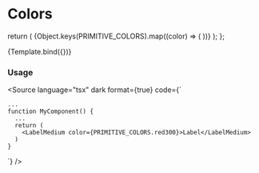 
<Meta title="Media/Colors" />

# Colors

  return (
    <StoriesLayout isColumn>
      {Object.keys(PRIMITIVE_COLORS).map((color) => (
        <ColorPlate key={color} colorHex={PRIMITIVE_COLORS[color]} colorName={color} />
      ))}
    </StoriesLayout>
  );
};

<Canvas isColumn>
  <Story name="Colors list">{Template.bind({})}</Story>
</Canvas>

### Usage

<Source
  language="tsx"
  dark
  format={true}
  code={`

    ...
    function MyComponent() {
      ...
      return (
        <LabelMedium color={PRIMITIVE_COLORS.red300}>Label</LabelMedium>
      )
    }

`}
/>
